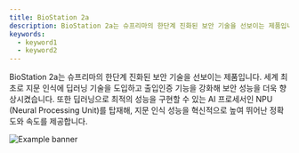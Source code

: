 ```yaml
---
title: BioStation 2a
description: BioStation 2a는 슈프리마의 한단계 진화된 보안 기술을 선보이는 제품입니다. 세계 최초로 지문 인식에 딥러닝 기술을 도입하고 출입인증 기능을 강화해 보안 성능을 더욱 향상시켰습니다. 또한 딥러닝으로 최적의 성능을 구현할 수 있는 AI 프로세서인 NPU (Neural Processing Unit)를 탑재해, 지문 인식 성능을 혁신적으로 높여 뛰어난 정확도와 속도를 제공합니다.
keywords:
  - keyword1
  - keyword2
---
```


BioStation 2a는 슈프리마의 한단계 진화된 보안 기술을 선보이는 제품입니다. 세계 최초로 지문 인식에 딥러닝 기술을 도입하고 출입인증 기능을 강화해 보안 성능을 더욱 향상시켰습니다. 또한 딥러닝으로 최적의 성능을 구현할 수 있는 AI 프로세서인 NPU (Neural Processing Unit)를 탑재해, 지문 인식 성능을 혁신적으로 높여 뛰어난 정확도와 속도를 제공합니다.

![Example banner](/img/device/biostation2a-main.png)

<Overview />

